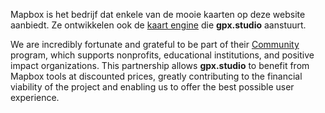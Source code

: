 Mapbox is het bedrijf dat enkele van de mooie kaarten op deze website aanbiedt.
Ze ontwikkelen ook de <a href="https://github.com/mapbox/mapbox-gl-js" target="_blank">kaart engine</a> die **gpx.studio** aanstuurt.

We are incredibly fortunate and grateful to be part of their <a href="https://mapbox.com/community" target="_blank">Community</a> program, which supports nonprofits, educational institutions, and positive impact organizations.
This partnership allows **gpx.studio** to benefit from Mapbox tools at discounted prices, greatly contributing to the financial viability of the project and enabling us to offer the best possible user experience.
